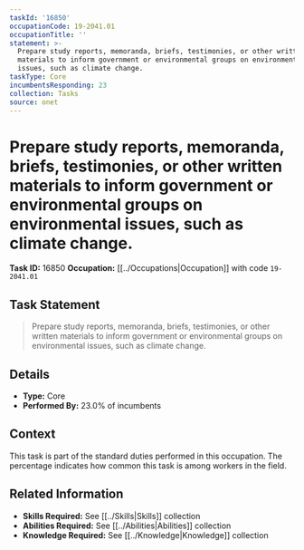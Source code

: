 ```yaml
---
taskId: '16850'
occupationCode: 19-2041.01
occupationTitle: ''
statement: >-
  Prepare study reports, memoranda, briefs, testimonies, or other written
  materials to inform government or environmental groups on environmental
  issues, such as climate change.
taskType: Core
incumbentsResponding: 23
collection: Tasks
source: onet
---
```

# Prepare study reports, memoranda, briefs, testimonies, or other written materials to inform government or environmental groups on environmental issues, such as climate change.

**Task ID:** 16850
**Occupation:** [[../Occupations|Occupation]] with code `19-2041.01`

## Task Statement

> Prepare study reports, memoranda, briefs, testimonies, or other written materials to inform government or environmental groups on environmental issues, such as climate change.

## Details

- **Type:** Core
- **Performed By:** 23.0% of incumbents

## Context

This task is part of the standard duties performed in this occupation. The percentage indicates how common this task is among workers in the field.

## Related Information

- **Skills Required:** See [[../Skills|Skills]] collection
- **Abilities Required:** See [[../Abilities|Abilities]] collection
- **Knowledge Required:** See [[../Knowledge|Knowledge]] collection
